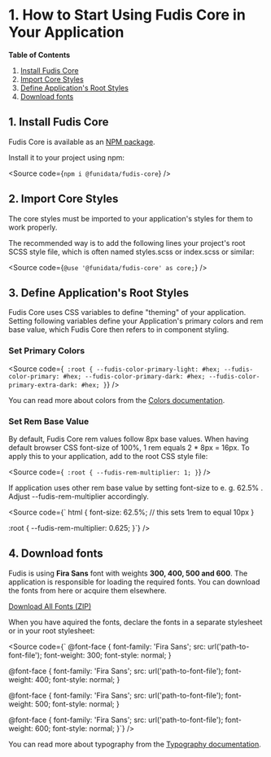 
<Meta title="Documentation/Introduction/How to start using Fudis Core" />

# 1. How to Start Using Fudis Core in Your Application

**Table of Contents**

1. [Install Fudis Core](#1-install-fudis-core)
2. [Import Core Styles](#2-import-core-styles)
3. [Define Application's Root Styles](#3-define-applications-root-styles)
4. [Download fonts](#4-download-fonts)

## 1. Install Fudis Core

Fudis Core is available as an [NPM package](https://www.npmjs.com/package/@funidata/fudis-core).

Install it to your project using npm:

<Source code={`npm i @funidata/fudis-core`} />

## 2. Import Core Styles

The core styles must be imported to your application's styles for them to work properly.

The recommended way is to add the following lines your project's root SCSS style file, which is often named styles.scss or index.scss or similar:

<Source code={`@use '@funidata/fudis-core' as core;`} />

## 3. Define Application's Root Styles

Fudis Core uses CSS variables to define "theming" of your application. Setting following variables define your Application's primary colors and rem base value, which Fudis Core then refers to in component styling.

### Set Primary Colors

<Source
  code={`
:root {
	--fudis-color-primary-light: #hex;
	--fudis-color-primary: #hex;
	--fudis-color-primary-dark: #hex;
	--fudis-color-primary-extra-dark: #hex;
}`}
/>

You can read more about colors from the [Colors documentation](/docs/foundations-colors--docs).

### Set Rem Base Value

By default, Fudis Core rem values follow 8px base values. When having default browser CSS font-size of 100%, 1 rem equals 2 \* 8px = 16px. To apply this to your application, add to the root CSS style file:

<Source
  code={`
:root {
  --fudis-rem-multiplier: 1;
}`}
/>

If application uses other rem base value by setting font-size to e. g. 62.5% . Adjust --fudis-rem-multiplier accordingly.

<Source code={`
html {
 	font-size: 62.5%; // this sets 1rem to equal 10px
}

:root {
--fudis-rem-multiplier: 0.625;
}`} />

## 4. Download fonts

Fudis is using **Fira Sans** font with weights **300, 400, 500 and 600**. The application is responsible for loading the required fonts. You can download the fonts from here or acquire them elsewhere.

<Unstyled>
  <a
    href="./downloads/fonts.zip"
    download
    style={{
      color: "var(--fudis-color-primary)",
      fontFamily: "Nunito Sans",
    }}
  >
    Download All Fonts (ZIP)
  </a>
</Unstyled>

When you have aquired the fonts, declare the fonts in a separate stylesheet or in your root stylesheet:

<Source code={`
@font-face {
font-family: 'Fira Sans';
src: url('path-to-font-file');
font-weight: 300;
font-style: normal;
}

@font-face {
font-family: 'Fira Sans';
src: url('path-to-font-file');
font-weight: 400;
font-style: normal;
}

@font-face {
font-family: 'Fira Sans';
src: url('path-to-font-file');
font-weight: 500;
font-style: normal;
}

@font-face {
font-family: 'Fira Sans';
src: url('path-to-font-file');
font-weight: 600;
font-style: normal;
}`} />

You can read more about typography from the [Typography documentation](/docs/foundations-typography--docs).
